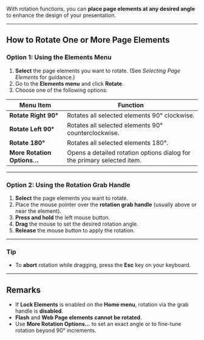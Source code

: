 
With rotation functions, you can **place page elements at any desired angle** to enhance the design of your presentation.

---

## How to Rotate One or More Page Elements

### Option 1: Using the Elements Menu

1. **Select** the page elements you want to rotate. (See *Selecting Page Elements* for guidance.)
2. Go to the **Elements menu** and click **Rotate**.
3. Choose one of the following options:

| Menu Item                  | Function                                          |
|---------------------------|---------------------------------------------------|
| **Rotate Right 90°**        | Rotates all selected elements 90° clockwise.      |
| **Rotate Left 90°**         | Rotates all selected elements 90° counterclockwise.|
| **Rotate 180°**             | Rotates all selected elements 180°.               |
| **More Rotation Options…**  | Opens a detailed rotation options dialog for the primary selected item. |

---

### Option 2: Using the Rotation Grab Handle

1. **Select** the page elements you want to rotate.
2. Place the mouse pointer over the **rotation grab handle** (usually above or near the element).
3. **Press and hold** the left mouse button.
4. **Drag** the mouse to set the desired rotation angle.
5. **Release** the mouse button to apply the rotation.

---

### Tip
- To **abort** rotation while dragging, press the **Esc** key on your keyboard.

---

## Remarks

- If **Lock Elements** is enabled on the **Home menu**, rotation via the grab handle is **disabled**.
- **Flash** and **Web Page elements** **cannot be rotated**.
- Use **More Rotation Options…** to set an exact angle or to fine-tune rotation beyond 90° increments.
